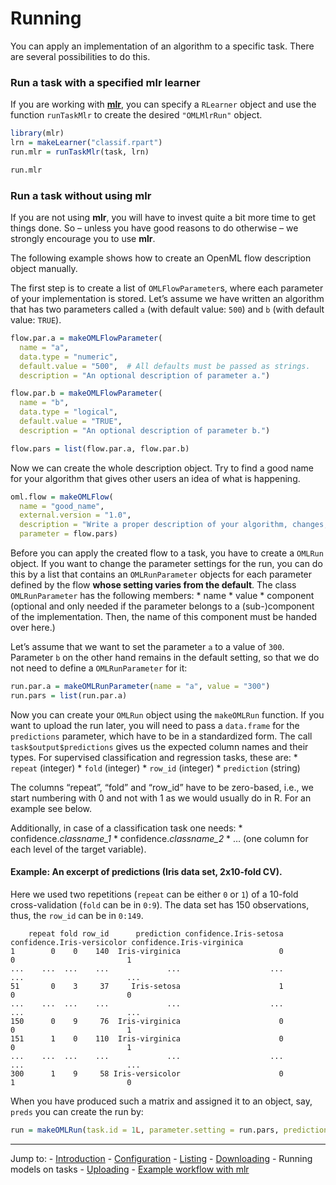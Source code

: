 Running
=======

You can apply an implementation of an algorithm to a specific task. There are several possibilities to do this.

### Run a task with a specified mlr learner

If you are working with [**mlr**](https://github.com/mlr-org/mlr), you can specify a `RLearner` object and use the function `runTaskMlr` to create the desired `"OMLMlrRun"` object.

```r
library(mlr)
lrn = makeLearner("classif.rpart")
run.mlr = runTaskMlr(task, lrn)
```
```r
run.mlr
```


### Run a task without using mlr

If you are not using **mlr**, you will have to invest quite a bit more time to get things done. So -- unless you have good reasons to do otherwise -- we strongly encourage you to use **mlr**.

The following example shows how to create an OpenML flow description object manually.

The first step is to create a list of `OMLFlowParameter`s, where each parameter of your implementation is stored. Let's assume we have written an algorithm that has two parameters called `a` (with default value: `500`) and `b` (with default value: `TRUE`).

```r
flow.par.a = makeOMLFlowParameter(
  name = "a",
  data.type = "numeric",
  default.value = "500",  # All defaults must be passed as strings.
  description = "An optional description of parameter a.")

flow.par.b = makeOMLFlowParameter(
  name = "b",
  data.type = "logical",
  default.value = "TRUE",
  description = "An optional description of parameter b.")

flow.pars = list(flow.par.a, flow.par.b)
```

Now we can create the whole description object. Try to find a good name for your algorithm that gives other users an idea of what is happening.

```r
oml.flow = makeOMLFlow(
  name = "good_name",
  external.version = "1.0",
  description = "Write a proper description of your algorithm, changes, etc. here.",
  parameter = flow.pars)
```

Before you can apply the created flow to a task, you have to create a `OMLRun` object. If you want to change the parameter settings for the run, you can do this by a list that contains an `OMLRunParameter` objects for each parameter defined by the flow **whose setting varies from the default**. The class `OMLRunParameter` has the following members:
* name
* value
* component (optional and only needed if the parameter belongs to a (sub-)component of the
implementation. Then, the name of this component must be handed over here.)

Let's assume that we want to set the parameter `a` to a value of `300`. Parameter `b` on the other
hand remains in the default setting, so that we do not need to define a `OMLRunParameter` for it:

```r
run.par.a = makeOMLRunParameter(name = "a", value = "300")
run.pars = list(run.par.a)
```

Now you can create your `OMLRun` object using the `makeOMLRun` function. If you want to upload the run later, you will need to pass a `data.frame` for the `predictions` parameter, which have to be in a standardized form. The call `task$output$predictions` gives us the expected column names and their types. For supervised classification and regression tasks, these are:
* `repeat` (integer)
* `fold` (integer)
* `row_id` (integer)
* `prediction` (string)

The columns "repeat", "fold" and "row_id" have to be zero-based, i.e., we start numbering
with 0 and not with 1 as we would usually do in R. For an example see below.

Additionally, in case of a classification task one needs:
* confidence.*classname_1*
* confidence.*classname_2*
* ... (one column for each level of the target variable).

#### Example: An excerpt of predictions (Iris data set, 2x10-fold CV).

Here we used two repetitions (`repeat` can be either `0` or `1`) of a 10-fold cross-validation
(`fold` can be in `0:9`). The data set has 150 observations, thus, the `row_id` can be in
`0:149`.

```
    repeat fold row_id      prediction confidence.Iris-setosa confidence.Iris-versicolor confidence.Iris-virginica
1        0    0    140  Iris-virginica                      0                          0                         1
...    ...  ...    ...             ...                    ...                        ...                       ...
51       0    3     37     Iris-setosa                      1                          0                         0
...    ...  ...    ...             ...                    ...                        ...                       ...
150      0    9     76  Iris-virginica                      0                          0                         1
151      1    0    110  Iris-virginica                      0                          0                         1
...    ...  ...    ...             ...                    ...                        ...                       ...
300      1    9     58 Iris-versicolor                      0                          1                         0
```
When you have produced such a matrix and assigned it to an object, say, `preds` you can create the run by:

```r
run = makeOMLRun(task.id = 1L, parameter.setting = run.pars, predictions = preds)
```

----------------------------------------------------------------------------------------------------
Jump to:
- [Introduction](1-Introduction.md)
- [Configuration](2-Configuration.md)
- [Listing](3-Listing.md)
- [Downloading](4-Downloading.md)
- Running models on tasks
- [Uploading](6-Uploading.md)
- [Example workflow with mlr](7-Example-workflow-with-mlr.md)